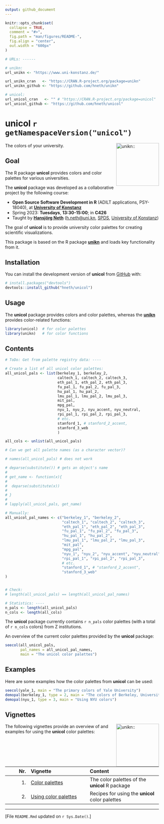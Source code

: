 ```yaml
---
output: github_document
---
```


<!-- README.md is generated from README.Rmd. Please always edit the .Rmd file (and generate the .md file from it) -->

```r
knitr::opts_chunk$set(
  collapse = TRUE,
  comment = "#>",
  fig.path = "man/figures/README-",
  fig.align = "center", 
  out.width = "600px"
)

# URLs: ------ 

# unikn:
url_unikn <- "https://www.uni-konstanz.de/"

url_unikn_cran   <- "https://CRAN.R-project.org/package=unikn"
url_unikn_github <- "https://github.com/hneth/unikn"

# unicol: 
url_unicol_cran   <- "" # "https://CRAN.R-project.org/package=unicol"
url_unicol_github <- "https://github.com/hneth/unicol"
```

# unicol `r getNamespaceVersion("unicol")` 



<!-- badges: start -->
<!-- badges: end -->


<!-- unikn pkg logo and link: -->
<a href = "`r url_unikn_cran`">
<img src = "./inst/pix/pkg_unikn.png" alt = "unikn::" align = "right" width = "140px" style = "width: 140px; float: right; border:0;"/>
</a>

The colors of your university.


## Goal

The R package **unicol** provides colors and color palettes for various universities. 

<!-- Course coordinates: --> 


The **unicol** package was developed as a collaborative project by the following course:

* **Open Source Software Development in R** (ADILT applications, PSY-18040), at **[University of Konstanz](https://www.uni-konstanz.de/en/)**   
* Spring 2023: **Tuesdays**, **13:30-15:00**; in **C426** 
* Taught by **[Hansjörg Neth](https://neth.de/)** (<h.neth@uni.kn>, [SPDS](https://www.spds.uni-konstanz.de/), [University of Konstanz](https://www.uni-konstanz.de/en/))


<!-- Goal: -->

The goal of **unicol** is to provide university color palettes for creating scientific visualizations. 

This package is based on the R\ package **[unikn](https://CRAN.R-project.org/package=unikn)** and loads key functionality from it. 


## Installation

You can install the development version of **unicol** from [GitHub](https://github.com/) with:

```r
# install.packages("devtools")
devtools::install_github("hneth/unicol")
```


## Usage

The **unicol** package provides colors and color palettes, whereas the **[unikn](https://CRAN.R-project.org/package=unikn)** provides color-related functions:

```r
library(unicol)  # for color palettes
library(unikn)   # for color functions
```

## Contents

<!-- A list of all unicol palettes: -->

```r
# ToDo: Get from palette registry data: ----

# Create a list of all unicol color palettes:
all_unicol_pals <- list(berkeley_1, berkeley_2, 
                        caltech_1, caltech_2, caltech_3,
                        eth_pal_1, eth_pal_2, eth_pal_3, 
                        fu_pal_1, fu_pal_2, fu_pal_3,
                        hu_pal_1, hu_pal_2,
                        lmu_pal_1, lmu_pal_2, lmu_pal_3,
                        mit_pal,
                        mpg_pal,
                        nyu_1, nyu_2, nyu_accent, nyu_neutral,
                        rpi_pal_1, rpi_pal_2, rpi_pal_3,
                        # etc.
                        stanford_1, # stanford_2_accent, 
                        stanford_3_web
                        )

all_cols <- unlist(all_unicol_pals)

# Can we get all palette names (as a character vector)?

# names(all_unicol_pals) # does not work

# deparse(substitute()) # gets an object's name
# 
# get_name <- function(x){
#  
#  deparse(substitute(x))
#  
# }
#
# lapply(all_unicol_pals, get_name)

# Manually:
all_unicol_pal_names <- c("berkeley_1", "berkeley_2", 
                          "caltech_1", "caltech_2", "caltech_3",
                          "eth_pal_1", "eth_pal_2", "eth_pal_3", 
                          "fu_pal_1", "fu_pal_2", "fu_pal_3",
                          "hu_pal_1", "hu_pal_2",
                          "lmu_pal_1", "lmu_pal_2", "lmu_pal_3",
                          "mit_pal",
                          "mpg_pal",
                          "nyu_1", "nyu_2", "nyu_accent", "nyu_neutral",
                          "rpi_pal_1", "rpi_pal_2", "rpi_pal_3",
                          # etc.
                          "stanford_1", # "stanford_2_accent", 
                          "stanford_3_web"
)


# Check:
# length(all_unicol_pals) == length(all_unicol_pal_names)

# Statistics: ---- 
n_pals <- length(all_unicol_pals)
n_cols <- length(all_cols)
```


The **unicol** package currently contains `r n_pals`\ color palettes (with a total of `r n_cols`\ colors) from Z\ institutions. 


An overview of the current color palettes provided by the **unicol** package:

```r
seecol(all_unicol_pals, 
       pal_names = all_unicol_pal_names, 
       main = "The unicol color palettes")
```


## Examples 

Here are some examples how the color palettes from **unicol** can be used:

```r
seecol(yale_1, main = "The primary colors of Yale University")
demopal(berkeley_1, type = 2, main = "The colors of Berkeley, University of California", seed = 3)
demopal(nyu_1, type = 3, main = "Using NYU colors")
```


## Vignettes

<!-- unikn pkg logo and link: -->
<a href = "`r url_unikn_cran`">
<img src = "./inst/pix/pkg_unikn.png" alt = "unikn::" align = "right" width = "140px" style = "width: 140px; float: right; border:0;"/>
</a>

The following vignettes provide an overview of and examples for using the **unicol** color palettes: 

<!-- Table of vignettes: -->

| Nr.  | Vignette | Content    |        
| ---: |:---------|:-----------|
| 1. | [Color palettes](./vignettes/color_pals.html) | The color palettes of the **unicol** R package |
| 2. | [Using color palettes](./vignettes/using_pals.html) | Recipes for using the **unicol** color palettes |


------

<!-- Footer: -->

[File `README.Rmd` updated on `r Sys.Date()`.]

<!-- eof. --> 
